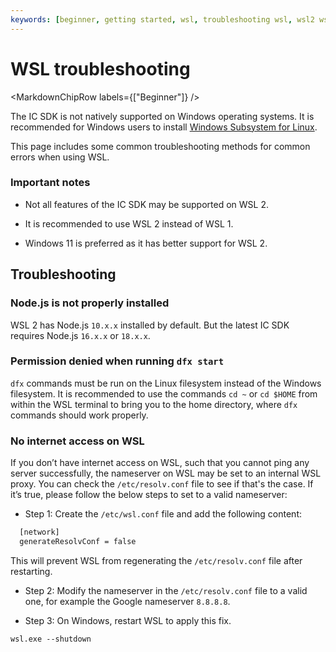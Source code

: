 ```yaml
---
keywords: [beginner, getting started, wsl, troubleshooting wsl, wsl2 wsl 2, wsl error]
---
```



# WSL troubleshooting

<MarkdownChipRow labels={["Beginner"]} />

The IC SDK is not natively supported on Windows operating systems. It is recommended for Windows users to install [Windows Subsystem for Linux](https://docs.microsoft.com/en-us/windows/wsl/install).

This page includes some common troubleshooting methods for common errors when using WSL.

### Important notes

- Not all features of the IC SDK may be supported on WSL 2.

- It is recommended to use WSL 2 instead of WSL 1.

- Windows 11 is preferred as it has better support for WSL 2.

## Troubleshooting

### Node.js is not properly installed

WSL 2 has Node.js `10.x.x` installed by default. But the latest IC SDK requires Node.js `16.x.x` or `18.x.x`.

### Permission denied when running `dfx start`

`dfx` commands must be run on the Linux filesystem instead of the Windows filesystem. It is recommended to use the commands `cd ~` or `cd $HOME` from within the WSL terminal to bring you to the home directory, where `dfx` commands should work properly.

### No internet access on WSL

If you don’t have internet access on WSL, such that you cannot ping any server successfully, the nameserver on WSL may be set to an internal WSL proxy. You can check the `/etc/resolv.conf` file to see if that's the case. If it’s true, please follow the below steps to set to a valid nameserver:

- Step 1: Create the `/etc/wsl.conf` file and add the following content:

```bash
  [network]
  generateResolvConf = false
```

This will prevent WSL from regenerating the `/etc/resolv.conf` file after restarting.

- Step 2: Modify the nameserver in the `/etc/resolv.conf` file to a valid one, for example the Google nameserver `8.8.8.8`.

- Step 3: On Windows, restart WSL to apply this fix.

```
wsl.exe --shutdown
```